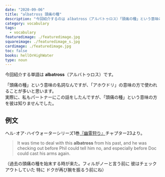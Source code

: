 ```yaml
---
date: "2020-09-06"
title: "albatross 頭痛の種"
description: "今回紹介するのは albatross（アルバトゥロス）「頭痛の種」という意味の名詞です。例文は、ヘル･オア･ハイウォーターシリーズ1巻『幽霊狩り』より"
category: vocabulary
tags:
  - vocabulary
featuredimage: ./featuredimage.jpg
squareimage: ./featuredimage_s.jpg
cardimage: ./featuredimage.jpg
toc: false
books: hellOrHighWater
type: noun
---
```



今回紹介する単語は __albatross__（アルバトゥロス）です。

「頭痛の種」という意味の名詞なんですが、「アホウドリ」の意味の方で使われることが多いと思います。  
実際に、私もパートナーにこの話をしたんですが、「頭痛の種」という意味の方を彼は知りませんでした。

## 例文

ヘル･オア･ハイウォーターシリーズ1巻[『幽霊狩り』](https://amzn.to/2F3aVr4)チャプター23より。

<Blockquote book srcBook="catchAGhost" lang="en" chapter="23">
It was time to deal with this <strong>albatross</strong> from his past, and he was checking out before Phil could tell him no, and especially before Doc could cast his arms again.
</Blockquote>

<p className="translation">（過去の頭痛の種を始末する時が来た。フィルがノーと言う前に 彼はチェックアウトしていた 特に ドクが再び腕を振るう前にね）</p>

<VocabularyFooter book="catchAGhost" />
